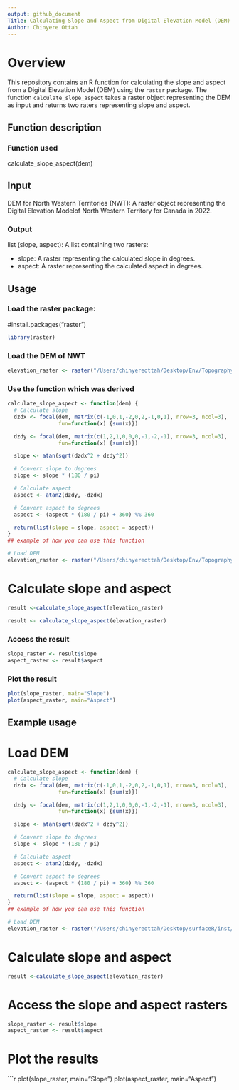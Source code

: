 ```yaml
---
output: github_document
Title: Calculating Slope and Aspect from Digital Elevation Model (DEM)
Author: Chinyere Ottah
---
```

# Overview

This repository contains an R function for calculating the slope and aspect from a Digital Elevation Model (DEM) using the `raster` package. The function `calculate_slope_aspect` takes a raster object representing the DEM as input and returns two raters representing slope and aspect.

## Function description

### Function used


calculate_slope_aspect(dem)


## Input
DEM for North Western Territories (NWT): A raster object representing the Digital Elevation Modelof North Western Territory for Canada in 2022.

### Output

list (slope, aspect): A list containing two rasters:

- slope: A raster representing the calculated slope in degrees.
- aspect: A raster representing the calculated aspect in degrees.

## Usage

### Load the raster package:

#install.packages("raster")
```r
library(raster)
```


### Load the DEM of NWT 


```r
elevation_raster <- raster("/Users/chinyereottah/Desktop/Env/TopographyR/data-raw/NWTDEM_2022.tif")
```


### Use the function which was derived 

```r

calculate_slope_aspect <- function(dem) {
  # Calculate slope
  dzdx <- focal(dem, matrix(c(-1,0,1,-2,0,2,-1,0,1), nrow=3, ncol=3),
                fun=function(x) {sum(x)})

  dzdy <- focal(dem, matrix(c(1,2,1,0,0,0,-1,-2,-1), nrow=3, ncol=3),
                fun=function(x) {sum(x)})

  slope <- atan(sqrt(dzdx^2 + dzdy^2))

  # Convert slope to degrees
  slope <- slope * (180 / pi)

  # Calculate aspect
  aspect <- atan2(dzdy, -dzdx)

  # Convert aspect to degrees
  aspect <- (aspect * (180 / pi) + 360) %% 360

  return(list(slope = slope, aspect = aspect))
}
## example of how you can use this function

# Load DEM
elevation_raster <- raster("/Users/chinyereottah/Desktop/Env/TopographyR/data-raw/NWTDEM_2022.tif")

```


# Calculate slope and aspect
```r
result <-calculate_slope_aspect(elevation_raster)

result <- calculate_slope_aspect(elevation_raster)
```

### Access the result

```r
slope_raster <- result$slope
aspect_raster <- result$aspect
```

### Plot the result
```r
plot(slope_raster, main="Slope")
plot(aspect_raster, main="Aspect")
```

## Example usage

# Load DEM

```r
calculate_slope_aspect <- function(dem) {
  # Calculate slope
  dzdx <- focal(dem, matrix(c(-1,0,1,-2,0,2,-1,0,1), nrow=3, ncol=3),
                fun=function(x) {sum(x)})

  dzdy <- focal(dem, matrix(c(1,2,1,0,0,0,-1,-2,-1), nrow=3, ncol=3),
                fun=function(x) {sum(x)})

  slope <- atan(sqrt(dzdx^2 + dzdy^2))

  # Convert slope to degrees
  slope <- slope * (180 / pi)

  # Calculate aspect
  aspect <- atan2(dzdy, -dzdx)

  # Convert aspect to degrees
  aspect <- (aspect * (180 / pi) + 360) %% 360

  return(list(slope = slope, aspect = aspect))
}
## example of how you can use this function

# Load DEM
elevation_raster <- raster("/Users/chinyereottah/Desktop/surfaceR/inst/extdata/NWT-2023-DEMfill.tif")

```


# Calculate slope and aspect
```r
result <-calculate_slope_aspect(elevation_raster)
```

# Access the slope and aspect rasters
```r
slope_raster <- result$slope
aspect_raster <- result$aspect
```


# Plot the results
```r
plot(slope_raster, main="Slope")
plot(aspect_raster, main="Aspect")
